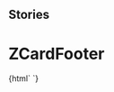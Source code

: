 
## Stories

<Meta title="Card/ZCardFooter" component="z-card-footer" />

  # ZCardFooter

<Preview>
  <Story name="z-card-footer">
    {html`
      <z-card-footer
        autori="${text('autori', 'Authors')}"
        cardtype="${text('cardtype', 'reale')}"
        faded="${boolean('faded', false)}"
        isbn="${text('isbn', '97-88-80-8620-710')}"
        titolo="${text('titolo', 'title')}"
      />`}
  </Story>
</Preview>

  <Props of="z-card-footer" />

